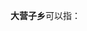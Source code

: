'''大营子乡'''可以指：
{{PRC admin/disambig|13/08/21/205/000|15/04/24/200/000|21/13/24/211/000}}
{{disambig|cat=四字中国乡名消歧义}}